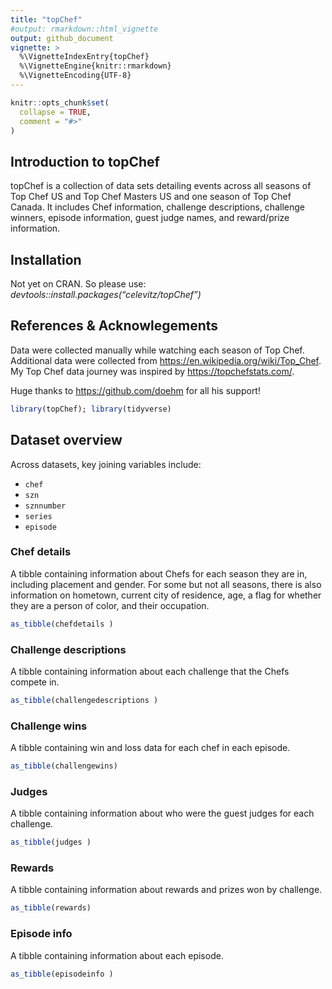 ```yaml
---
title: "topChef"
#output: rmarkdown::html_vignette
output: github_document
vignette: >
  %\VignetteIndexEntry{topChef}
  %\VignetteEngine{knitr::rmarkdown}
  %\VignetteEncoding{UTF-8}
---
```


```r
knitr::opts_chunk$set(
  collapse = TRUE,
  comment = "#>"
)
```


## Introduction to topChef

topChef is a collection of data sets detailing events across all seasons of Top Chef US and Top Chef Masters US and one season of Top Chef Canada. It includes Chef information, challenge descriptions, challenge winners, episode information, guest judge names, and reward/prize information.

## Installation

Not yet on CRAN. So please use: *devtools::install.packages("celevitz/topChef")*


## References & Acknowlegements

Data were collected manually while watching each season of Top Chef. Additional data were collected from <https://en.wikipedia.org/wiki/Top_Chef>. My Top Chef data journey was inspired by <https://topchefstats.com/>.

Huge thanks to <https://github.com/doehm> for all his support!

```r
library(topChef); library(tidyverse)
```

## Dataset overview

Across datasets, key joining variables include:

* `chef`
* `szn`
* `sznnumber`
* `series`
* `episode`

### Chef details

A tibble containing information about Chefs for each season they are in, including placement and gender. For some but not all seasons, there is also information on hometown, current city of residence, age, a flag for whether they are a person of color, and their occupation.

```r
as_tibble(chefdetails )
```

### Challenge descriptions
A tibble containing information about each challenge that the Chefs compete in.
```r
as_tibble(challengedescriptions )
```

### Challenge wins
A tibble containing win and loss data for each chef in each episode.
```r
as_tibble(challengewins) 
```

### Judges
A tibble containing information about who were the guest judges for each challenge.
```r
as_tibble(judges )
```

### Rewards
A tibble containing information about rewards and prizes won by challenge.
```r
as_tibble(rewards) 
```

### Episode info
A tibble containing information about each episode.
```r
as_tibble(episodeinfo )
```

